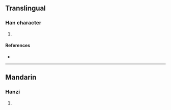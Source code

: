 {{character info/new}}
==Translingual==

===Han character===
{{Han char|rn=86|rad=火|as=12|sn=16|four=92827|canj=FHKB|ids=⿰火喬}}

# {{defn|Han|sort=火12}}

====References====
* {{Han ref|kx=0682.120|dkj=19400|dj=1094.090|hdz=32234.040|uh=71C6|ud=29126|bh=EA56|bd=59990}}

----

==Mandarin==

===Hanzi===
{{cmn-hanzi|pin=[[dūn]] ([[dun1]]), [[qiáo]] ([[qiao2]]), [[tūn]] ([[tun1]]), [[tún]] ([[tun2]])|wg=tun<sup>1</sup>, ch'iao<sup>2</sup>, t'un<sup>1</sup>, t'un<sup>2</sup>}}

# {{defn|lang=cmn|sort=火12}}